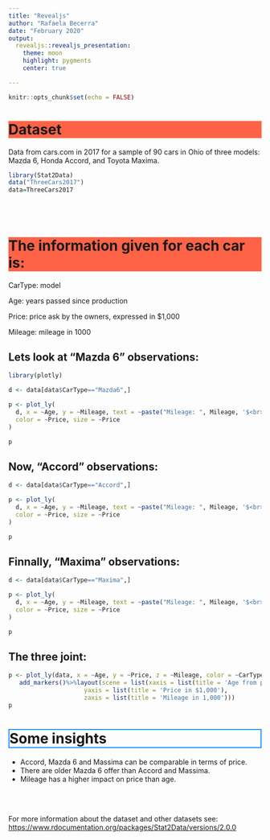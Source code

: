 ```yaml
---
title: "Revealjs"
author: "Rafaela Becerra"
date: "February 2020"
output:
  revealjs::revealjs_presentation:
    theme: moon
    highlight: pygments
    center: true

---
```


```r
knitr::opts_chunk$set(echo = FALSE)
```

## {data-transition="zoom"}
<h1 style="background-color:#ff6347;">Dataset</h1>
<section data-background="image.jpg">
Data from cars.com in 2017 for a sample of 90 cars in Ohio of three models:
<span style="display: inline-block;" class="fragment fade-left" data-fragment-index="1">Mazda 6, </span>
<span style="display: inline-block;" class="fragment fade-left" data-fragment-index="2">Honda Accord, </span>
<span style="display: inline-block;" class="fragment fade-left" data-fragment-index="3">and Toyota Maxima.</span>
</section>

```r
library(Stat2Data)
data("ThreeCars2017")
data=ThreeCars2017
```

## {data-background=#000000}
</br>
<h1 style="background-color:rgb(255, 99, 71);">The information given for each car is:</h1>

<section>
<p class="fragment fade-in-then-semi-out"">CarType: model</p>
<p class="fragment fade-in-then-semi-out">Age: years passed since production</p>
<p class="fragment fade-in-then-semi-out">Price: price ask by the owners, expressed in $1,000</p>
<p class="fragment fade-in-then-semi-out">Mileage: mileage in 1000</p>
</section>
## Lets look at "Mazda 6" observations:
```r
library(plotly)
```

```r
d <- data[data$CarType=="Mazda6",]

p <- plot_ly(
  d, x = ~Age, y = ~Mileage, text = ~paste("Mileage: ", Mileage, '$<br>Age:', Age),
  color = ~Price, size = ~Price
)

p

```

## Now, "Accord" observations:
```r
d <- data[data$CarType=="Accord",]

p <- plot_ly(
  d, x = ~Age, y = ~Mileage, text = ~paste("Mileage: ", Mileage, '$<br>Age:', Age),
  color = ~Price, size = ~Price
)

p

```

## Finnally, "Maxima" observations:
```r
d <- data[data$CarType=="Maxima",]

p <- plot_ly(
  d, x = ~Age, y = ~Mileage, text = ~paste("Mileage: ", Mileage, '$<br>Age:', Age),
  color = ~Price, size = ~Price
)

p

```


## The three joint: {data-background=#58D3F7}

```r
p <- plot_ly(data, x = ~Age, y = ~Price, z = ~Mileage, color = ~CarType) %>%
   add_markers()%>%layout(scene = list(xaxis = list(title = 'Age from production'),
                     yaxis = list(title = 'Price in $1,000'),
                     zaxis = list(title = 'Mileage in 1,000')))
p

```

## {data-background=#000000}
<h1 style="border:2px solid DodgerBlue;">Some insights</h1>

<ul>
<li class="fragment roll-in" data-fragment-index="1">Accord, Mazda 6 and Massima can be comparable in terms of price.</li>
<li class="fragment roll-in" data-fragment-index="2">There are older Mazda 6 offer than Accord and Massima.</li>
<li class="fragment roll-in" data-fragment-index="3">Mileage has a higher impact on price than age. </li>
</ul>

<br/><br/>

<p class="fragment roll-in">For more information about the dataset and other datasets see: <https://www.rdocumentation.org/packages/Stat2Data/versions/2.0.0></p>
